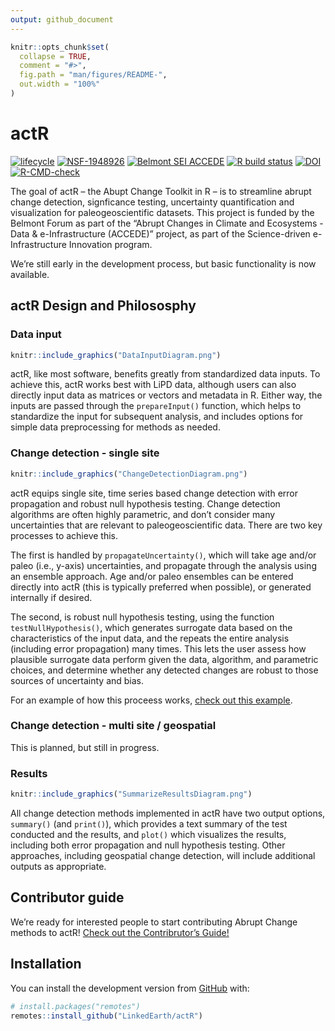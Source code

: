 ```yaml
---
output: github_document
---
```


<!-- README.md is generated from README.Rmd. Please edit that file -->

```r
knitr::opts_chunk$set(
  collapse = TRUE,
  comment = "#>",
  fig.path = "man/figures/README-",
  out.width = "100%"
)
```

# actR

<!-- badges: start -->
  [![lifecycle](https://img.shields.io/badge/lifecycle-experimental-orange.svg)](https://www.tidyverse.org/lifecycle/#experimental)
  [![NSF-1948926](https://img.shields.io/badge/NSF-1929460-blue.svg)](https://nsf.gov/awardsearch/showAward?AWD_ID=1929460)
  [![Belmont SEI ACCEDE](https://img.shields.io/badge/Belmont%20SEI-ACCEDE-blue)](https://www.belmontforum.org/archives/projects/abrupt-change-in-climate-and-ecosystems-where-are-the-tipping-points)
  [![R build status](https://github.com/LinkedEarth/actR/workflows/R-CMD-check/badge.svg)](https://github.com/LinkedEarth/actR/actions)
  [![DOI](https://zenodo.org/badge/359257314.svg)](https://zenodo.org/badge/latestdoi/359257314)
[![R-CMD-check](https://github.com/LinkedEarth/actR/actions/workflows/R-CMD-check.yaml/badge.svg)](https://github.com/LinkedEarth/actR/actions/workflows/R-CMD-check.yaml)
<!-- badges: end -->

The goal of actR -- the Abupt Change Toolkit in R -- is to streamline abrupt change detection, signficance testing, uncertainty quantification and visualization for paleogeoscientific datasets. This project is funded by the Belmont Forum as part of the "Abrupt Changes in Climate and Ecosystems - Data & e-Infrastructure (ACCEDE)" project, as part of the Science-driven e-Infrastructure Innovation program.

We're still early in the development process, but basic functionality is now available.

## actR Design and Philososphy

### Data input
```r
knitr::include_graphics("DataInputDiagram.png")
```

actR, like most software, benefits greatly from standardized data inputs. To achieve this, actR works best with LiPD data, although users can also directly input data as matrices or vectors and metadata in R. Either way, the inputs are passed through the `prepareInput()` function, which helps to standardize the input for subsequent analysis, and includes options for simple data preprocessing for methods as needed.


### Change detection - single site
```r
knitr::include_graphics("ChangeDetectionDiagram.png")
```

actR equips single site, time series based change detection with error propagation and robust null hypothesis testing. Change detection algorithms are often highly parametric, and don't consider many uncertainties that are relevant to paleogeoscientific data. There are two key processes to achieve this. 

The first is handled by `propagateUncertainty()`, which will take age and/or paleo (i.e., y-axis) uncertainties, and propagate through the analysis using an ensemble approach. Age and/or paleo ensembles can be entered directly into actR (this is typically preferred when possible), or generated internally if desired. 

The second, is robust null hypothesis testing, using the function `testNullHypothesis()`, which generates surrogate data based on the characteristics of the input data, and the repeats the entire analysis (including error propagation) many times. This lets the user assess how plausible surrogate data perform given the data, algorithm, and parametric choices, and determine whether any detected changes are robust to those sources of uncertainty and bias. 

For an example of how this proceess works, [check out this example](articles/detectExcursion.html).


### Change detection - multi site / geospatial

This is planned, but still in progress.


### Results
```r
knitr::include_graphics("SummarizeResultsDiagram.png")
```

All change detection methods implemented in actR have two output options, `summary()` (and `print()`), which provides a text summary of the test conducted and the results, and `plot()` which visualizes the results, including both error propagation and null hypothesis testing. Other approaches, including geospatial change detection, will include additional outputs as appropriate.


## Contributor guide

We're ready for interested people to start contributing Abrupt Change methods to actR! [Check out the Contribrutor's Guide!](contributor_guide.html)


## Installation

You can install the development version from [GitHub](https://github.com/) with:

``` r
# install.packages("remotes")
remotes::install_github("LinkedEarth/actR")
```


